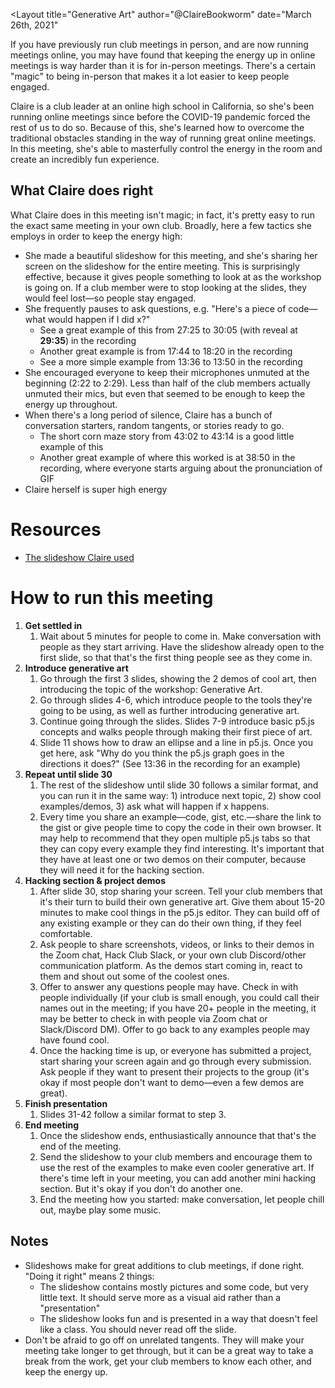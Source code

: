
<Layout
title="Generative Art"
author="@ClaireBookworm"
date="March 26th, 2021"
>

<YouTubeEmbed url="https://youtu.be/40o3BSYzhEU" />

If you have previously run club meetings in person, and are now running meetings online, you may have found that keeping the energy up in online meetings is way harder than it is for in-person meetings. There's a certain "magic" to being in-person that makes it a lot easier to keep people engaged.

Claire is a club leader at an online high school in California, so she's been running online meetings since before the COVID-19 pandemic forced the rest of us to do so. Because of this, she's learned how to overcome the traditional obstacles standing in the way of running great online meetings. In this meeting, she's able to masterfully control the energy in the room and create an incredibly fun experience.

## What Claire does right

What Claire does in this meeting isn't magic; in fact, it's pretty easy to run the exact same meeting in your own club. Broadly, here a few tactics she employs in order to keep the energy high:

- She made a beautiful slideshow for this meeting, and she's sharing her screen on the slideshow for the entire meeting. This is surprisingly effective, because it gives people something to look at as the workshop is going on. If a club member were to stop looking at the slides, they would feel lost—so people stay engaged.
- She frequently pauses to ask questions, e.g. "Here's a piece of code—what would happen if I did x?"
  - See a great example of this from <Timestamp>27:25</Timestamp> to <Timestamp>30:05</Timestamp> (with reveal at **29:35**) in the recording
  - Another great example is from <Timestamp>17:44</Timestamp> to <Timestamp>18:20</Timestamp> in the recording
  - See a more simple example from <Timestamp>13:36</Timestamp> to <Timestamp>13:50</Timestamp> in the recording
- She encouraged everyone to keep their microphones unmuted at the beginning (<Timestamp>2:22</Timestamp> to <Timestamp>2:29</Timestamp>). Less than half of the club members actually unmuted their mics, but even that seemed to be enough to keep the energy up throughout.
- When there's a long period of silence, Claire has a bunch of conversation starters, random tangents, or stories ready to go.
  - The short corn maze story from <Timestamp>43:02</Timestamp> to <Timestamp>43:14</Timestamp> is a good little example of this
  - Another great example of where this worked is at <Timestamp>38:50</Timestamp> in the recording, where everyone starts arguing about the pronunciation of GIF
- Claire herself is super high energy

# Resources

- [The slideshow Claire used](https://cloud-mrici8eu0-hack-club-bot.vercel.app/0generative-art.pdf)

# How to run this meeting

1. **Get settled in**
   1. Wait about 5 minutes for people to come in. Make conversation with people as they start arriving. Have the slideshow already open to the first slide, so that that's the first thing people see as they come in.
2. **Introduce generative art**
   1. Go through the first 3 slides, showing the 2 demos of cool art, then introducing the topic of the workshop: Generative Art.
   2. Go through slides 4-6, which introduce people to the tools they're going to be using, as well as further introducing generative art.
   3. Continue going through the slides. Slides 7-9 introduce basic p5.js concepts and walks people through making their first piece of art.
   4. Slide 11 shows how to draw an ellipse and a line in p5.js. Once you get here, ask "Why do you think the p5.js graph goes in the directions it does?" (See <Timestamp>13:36</Timestamp> in the recording for an example)
3. **Repeat until slide 30**
   1. The rest of the slideshow until slide 30 follows a similar format, and you can run it in the same way: 1) introduce next topic, 2) show cool examples/demos, 3) ask what will happen if x happens.
   2. Every time you share an example—code, gist, etc.—share the link to the gist or give people time to copy the code in their own browser. It may help to recommend that they open multiple p5.js tabs so that they can copy every example they find interesting. It's important that they have at least one or two demos on their computer, because they will need it for the hacking section.
4. **Hacking section & project demos**
   1. After slide 30, stop sharing your screen. Tell your club members that it's their turn to build their own generative art. Give them about 15-20 minutes to make cool things in the p5.js editor. They can build off of any existing example or they can do their own thing, if they feel comfortable.
   2. Ask people to share screenshots, videos, or links to their demos in the Zoom chat, Hack Club Slack, or your own club Discord/other communication platform. As the demos start coming in, react to them and shout out some of the coolest ones.
   3. Offer to answer any questions people may have. Check in with people individually (if your club is small enough, you could call their names out in the meeting; if you have 20+ people in the meeting, it may be better to check in with people via Zoom chat or Slack/Discord DM). Offer to go back to any examples people may have found cool.
   4. Once the hacking time is up, or everyone has submitted a project, start sharing your screen again and go through every submission. Ask people if they want to present their projects to the group (it's okay if most people don't want to demo—even a few demos are great).
5. **Finish presentation**
   1. Slides 31-42 follow a similar format to step 3.
6. **End meeting**
   1. Once the slideshow ends, enthusiastically announce that that's the end of the meeting.
   2. Send the slideshow to your club members and encourage them to use the rest of the examples to make even cooler generative art. If there's time left in your meeting, you can add another mini hacking section. But it's okay if you don't do another one.
   3. End the meeting how you started: make conversation, let people chill out, maybe play some music.

## Notes

- Slideshows make for great additions to club meetings, if done right. "Doing it right" means 2 things:
  - The slideshow contains mostly pictures and some code, but very little text. It should serve more as a visual aid rather than a "presentation"
  - The slideshow looks fun and is presented in a way that doesn't feel like a class. You should never read off the slide.
- Don't be afraid to go off on unrelated tangents. They will make your meeting take longer to get through, but it can be a great way to take a break from the work, get your club members to know each other, and keep the energy up.

</Layout>
